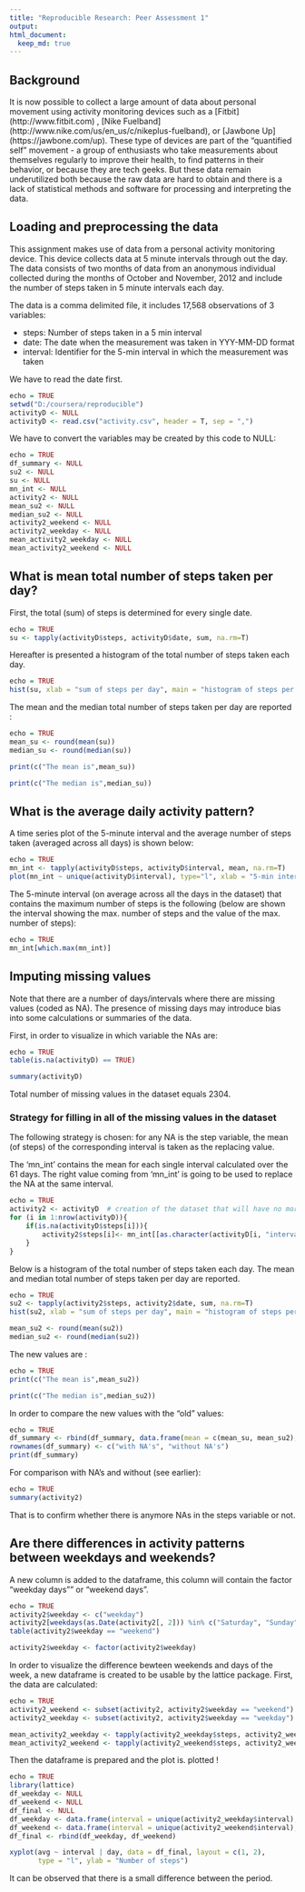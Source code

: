 ```yaml
---
title: "Reproducible Research: Peer Assessment 1"
output: 
html_document:
  keep_md: true
---
```

## Background
It is now possible to collect a large amount of data about personal movement using 
activity monitoring devices such as a [Fitbit] (http://www.fitbit.com) , [Nike Fuelband] (http://www.nike.com/us/en_us/c/nikeplus-fuelband), or [Jawbone Up] (https://jawbone.com/up). These 
type of devices are part of the "quantified self" movement - a group of enthusiasts
who take measurements about themselves regularly to improve their health, to find
patterns in their behavior, or because they are tech geeks. But these data remain
underutilized both because the raw data are hard to obtain and there is a lack of
statistical methods and software for processing and interpreting the data.
	
## Loading and preprocessing the data

This assignment makes use of data from a personal activity monitoring device. This device collects data at 5 minute
intervals through out the day. The data consists of two months of data from an anonymous individual collected during
the months of October and November, 2012 and include the number of steps taken in 5 minute intervals each day.

The data is a comma delimited file, it includes 17,568 observations of 3 variables:

- steps: Number of steps taken in a 5 min interval
- date: The date when the measurement was taken in YYY-MM-DD format
- interval: Identifier for the 5-min interval in which the measurement was taken

We have to read the date first.

```r
echo = TRUE
setwd("D:/coursera/reproducible")
activityD <- NULL
activityD <- read.csv("activity.csv", header = T, sep = ",")
```

We have to convert the variables may be created by this code to NULL:

```r
echo = TRUE
df_summary <- NULL
su2 <- NULL
su <- NULL
mn_int <- NULL
activity2 <- NULL
mean_su2 <- NULL
median_su2 <- NULL
activity2_weekend <- NULL
activity2_weekday <- NULL
mean_activity2_weekday <- NULL
mean_activity2_weekend <- NULL
```

## What is mean total number of steps taken per day?

First, the total (sum) of steps is determined for every single date.

```r
echo = TRUE
su <- tapply(activityD$steps, activityD$date, sum, na.rm=T)
```

Hereafter is presented a histogram of the total number of steps taken each day.

```r
echo = TRUE
hist(su, xlab = "sum of steps per day", main = "histogram of steps per day")
```

The mean and the median total number of steps taken per day are reported :

```r
echo = TRUE
mean_su <- round(mean(su))
median_su <- round(median(su))

print(c("The mean is",mean_su))
```

```r
print(c("The median is",median_su))
```

## What is the average daily activity pattern?
A time series plot of the 5-minute interval and the average number of steps taken (averaged across all days) is shown below:
```r
echo = TRUE
mn_int <- tapply(activityD$steps, activityD$interval, mean, na.rm=T)
plot(mn_int ~ unique(activityD$interval), type="l", xlab = "5-min interval")
```

The 5-minute interval (on average across all the days in the dataset) that contains the maximum number of steps is the following (below are shown the interval showing the max. number of steps and the value of the max. number of steps):
```r
echo = TRUE
mn_int[which.max(mn_int)]
```

## Imputing missing values

Note that there are a number of days/intervals where there are missing values (coded as NA). 
The presence of missing days may introduce bias into some calculations or summaries of the data.

First, in order to visualize in which variable the NAs are:
```r
echo = TRUE
table(is.na(activityD) == TRUE)
```
```r
summary(activityD)
```
Total number of missing values in the dataset equals 2304. 

### Strategy for filling in all of the missing values in the dataset

The following strategy is chosen: for any NA is the step variable, the mean (of steps) of the corresponding interval is taken as the replacing value.

The 'mn_int' contains the mean for each single interval calculated over the 61 days. The right value coming from 'mn_int' is going to be used to replace the NA at the same interval.

```r
echo = TRUE
activity2 <- activityD  # creation of the dataset that will have no more NAs
for (i in 1:nrow(activityD)){
    if(is.na(activityD$steps[i])){
        activity2$steps[i]<- mn_int[[as.character(activityD[i, "interval"])]]
    }
}
```
Below is a histogram of the total number of steps taken each day. The mean and median total number of steps taken per day are reported.
```r
echo = TRUE
su2 <- tapply(activity2$steps, activity2$date, sum, na.rm=T)
hist(su2, xlab = "sum of steps per day", main = "histogram of steps per day")
```
```r
mean_su2 <- round(mean(su2))
median_su2 <- round(median(su2))
```

The new values are :
```r
echo = TRUE
print(c("The mean is",mean_su2))
```
```r
print(c("The median is",median_su2))
```

In order to compare the new values with the "old" values:
```r
echo = TRUE
df_summary <- rbind(df_summary, data.frame(mean = c(mean_su, mean_su2), median = c(median_su, median_su2)))
rownames(df_summary) <- c("with NA's", "without NA's")
print(df_summary)
```
For comparison with NA's and without (see earlier):
```r
echo = TRUE
summary(activity2)
```
That is to confirm whether there is anymore NAs in the steps variable or not.

## Are there differences in activity patterns between weekdays and weekends?
A new column is added to the dataframe, this column will contain the factor "weekday days"" or "weekend days".
```r
echo = TRUE
activity2$weekday <- c("weekday")
activity2[weekdays(as.Date(activity2[, 2])) %in% c("Saturday", "Sunday", "samedi", "dimanche", "saturday", "sunday", "Samedi", "Dimanche"), ][4] <- c("weekend")
table(activity2$weekday == "weekend")
```
```r
activity2$weekday <- factor(activity2$weekday)
```

In order to visualize the difference bewteen weekends and days of the week, a new dataframe is created to be usable by the lattice package. First, the data are calculated:
```r
echo = TRUE
activity2_weekend <- subset(activity2, activity2$weekday == "weekend")
activity2_weekday <- subset(activity2, activity2$weekday == "weekday")

mean_activity2_weekday <- tapply(activity2_weekday$steps, activity2_weekday$interval, mean)
mean_activity2_weekend <- tapply(activity2_weekend$steps, activity2_weekend$interval, mean)
```
Then the dataframe is prepared and the plot is. plotted !
```r
echo = TRUE
library(lattice)
df_weekday <- NULL
df_weekend <- NULL
df_final <- NULL
df_weekday <- data.frame(interval = unique(activity2_weekday$interval), avg = as.numeric(mean_activity2_weekday), day = rep("weekday", length(mean_activity2_weekday)))
df_weekend <- data.frame(interval = unique(activity2_weekend$interval), avg = as.numeric(mean_activity2_weekend), day = rep("weekend", length(mean_activity2_weekend)))
df_final <- rbind(df_weekday, df_weekend)

xyplot(avg ~ interval | day, data = df_final, layout = c(1, 2), 
       type = "l", ylab = "Number of steps")
```
It can be observed that there is a small difference between the period.




